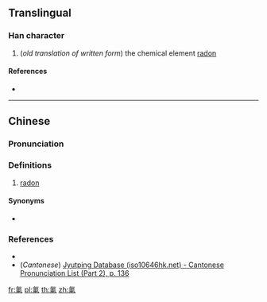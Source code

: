{{also|氡}}
==Translingual==

===Han character===
{{Han char|rn=84|rad=气|as=08|sn=12|four=|canj=ONDW}}

# (''old translation of written form'') the chemical element [[radon]]

====References====
* {{Han ref|kx=0600.011|dkj=17070|hdz=32013.050|uh=6C2D|ud=27693}}

----

==Chinese==
{{zh-forms}}

===Pronunciation===
{{zh-pron
|m=dōng
|c=dung1
|cat=n
}}

===Definitions===
{{zh-hanzi}}

# {{lb|zh|obsolete}} [[radon]]

====Synonyms====
* {{q|modern}} {{zh-l|氡}}

===References===
* {{R:twedu|C06058}}
* (''Cantonese'') [http://www.iso10646hk.net/jp/document/download.jsp Jyutping Database (iso10646hk.net) - Cantonese Pronunciation List (Part 2), p. 136]

[[fr:氭]]
[[pl:氭]]
[[th:氭]]
[[zh:氭]]